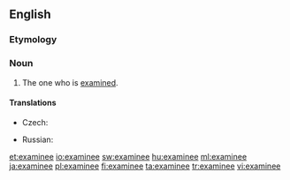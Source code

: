 ==English==
===Etymology===
{{suffix|examine|ee|t2=object of|lang=en}}

===Noun===
{{en-noun}}

# The one who is [[examine]]d.

====Translations====
{{trans-top|one who is examined}}
* Czech: {{t|cs|zkoušený|m}}
{{trans-mid}}
* Russian: {{t|ru|экзаменуемый}}
{{trans-bottom}}

[[et:examinee]]
[[io:examinee]]
[[sw:examinee]]
[[hu:examinee]]
[[ml:examinee]]
[[ja:examinee]]
[[pl:examinee]]
[[fi:examinee]]
[[ta:examinee]]
[[tr:examinee]]
[[vi:examinee]]